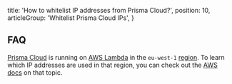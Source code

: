   title: 'How to whitelist IP addresses from Prisma Cloud?',
  position: 10,
  articleGroup: 'Whitelist Prisma Cloud IPs',
}

## FAQ

[Prisma Cloud](https://app.prisma.io) is running on [AWS Lambda](https://aws.amazon.com/lambda/) in the `eu-west-1` [region](https://docs.aws.amazon.com/general/latest/gr/rande.html). To learn which IP addresses are used in that region, you can check out the [AWS docs](https://docs.aws.amazon.com/general/latest/gr/aws-ip-ranges.html) on that topic.